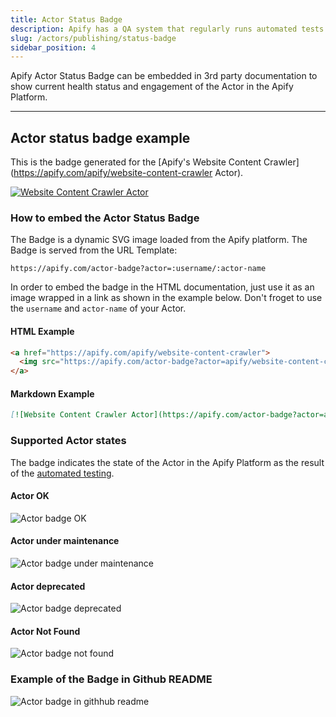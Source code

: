 ```yaml
---
title: Actor Status Badge
description: Apify has a QA system that regularly runs automated tests to ensure that all Actors in the store are functional.
slug: /actors/publishing/status-badge
sidebar_position: 4
---
```


Apify Actor Status Badge can be embedded in 3rd party documentation to show current health status and engagement of the Actor in the Apify Platform.

---

## Actor status badge example

This is the badge generated for the [Apify's Website Content Crawler](https://apify.com/apify/website-content-crawler Actor).

[![Website Content Crawler Actor](https://apify.com/actor-badge?actor=apify/website-content-crawler)](https://apify.com/apify/website-content-crawler)


### How to embed the Actor Status Badge

The Badge is a dynamic SVG image loaded from the Apify platform. The Badge is served from the URL Template:

```text
https://apify.com/actor-badge?actor=:username/:actor-name
```

In order to embed the badge in the HTML documentation, just use it as an image wrapped in a link as shown in the example below. Don't froget to use the `username` and `actor-name` of your Actor.

#### HTML Example

```html
<a href="https://apify.com/apify/website-content-crawler">
  <img src="https://apify.com/actor-badge?actor=apify/website-content-crawler">
</a>
```

#### Markdown Example

```markdown
[![Website Content Crawler Actor](https://apify.com/actor-badge?actor=apify/website-content-crawler\)](https://apify.com/apify/website-content-crawler)
```

### Supported Actor states

The badge indicates the state of the Actor in the Apify Platform as the result of the [automated testing](../development/automated_tests.md).

#### Actor OK

![Actor badge OK](./images/actor-badge/ok.svg)

#### Actor under maintenance

![Actor badge under maintenance](./images/actor-badge/under-maintenance.svg)

#### Actor deprecated

![Actor badge deprecated](./images/actor-badge/deprecated.svg)

#### Actor Not Found

![Actor badge not found](./images/actor-badge/not-found.svg)

### Example of the Badge in Github README

![Actor badge in githhub readme](images/github-badge-screenshot.png)

